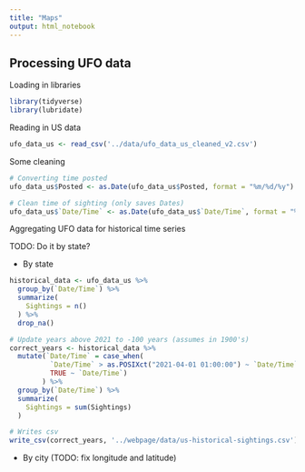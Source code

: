 ```yaml
---
title: "Maps"
output: html_notebook
---
```


## Processing UFO data

Loading in libraries

```r
library(tidyverse)
library(lubridate)
```

Reading in US data

```r
ufo_data_us <- read_csv('../data/ufo_data_us_cleaned_v2.csv')
```

Some cleaning

```r
# Converting time posted
ufo_data_us$Posted <- as.Date(ufo_data_us$Posted, format = "%m/%d/%y")

# Clean time of sighting (only saves Dates)
ufo_data_us$`Date/Time` <- as.Date(ufo_data_us$`Date/Time`, format = "%m/%d/%y %H:%M")
```

Aggregating UFO data for historical time series

TODO: Do it by state?

- By state

```r
historical_data <- ufo_data_us %>% 
  group_by(`Date/Time`) %>% 
  summarize(
    Sightings = n()
  ) %>% 
  drop_na()

# Update years above 2021 to -100 years (assumes in 1900's)
correct_years <- historical_data %>% 
  mutate(`Date/Time` = case_when(
          `Date/Time` > as.POSIXct("2021-04-01 01:00:00") ~ `Date/Time` - years(100),
          TRUE ~ `Date/Time`)
        ) %>% 
  group_by(`Date/Time`) %>% 
  summarize(
    Sightings = sum(Sightings)
  )

# Writes csv
write_csv(correct_years, '../webpage/data/us-historical-sightings.csv')
```

- By city (TODO: fix longitude and latitude)
